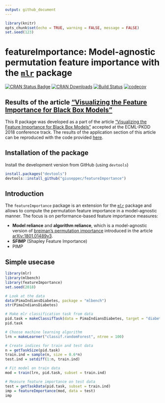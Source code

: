 ```yaml
---
output: github_document
---
```


```r
library(knitr)
opts_chunk$set(echo = TRUE, warning = FALSE, message = FALSE)
set.seed(123)
```

# featureImportance: Model-agnostic permutation feature importance with the [`mlr`](https://github.com/mlr-org/mlr) package

[![CRAN Status Badge](http://www.r-pkg.org/badges/version/featureImportance)](http://cran.r-project.org/web/packages/featureImportance)
[![CRAN Downloads](http://cranlogs.r-pkg.org/badges/featureImportance)](http://cran.rstudio.com/web/packages/featureImportance/index.html)
[![Build Status](https://travis-ci.org/giuseppec/featureImportance.svg?branch=master)](https://travis-ci.org/giuseppec/featureImportance)
[![codecov](https://codecov.io/gh/giuseppec/featureImportance/branch/master/graph/badge.svg?token=2w8ISxXGMc)](https://codecov.io/gh/giuseppec/featureImportance)

## Results of the article ["Visualizing the Feature Importance for Black Box Models"](https://arxiv.org/abs/1804.06620)

This R package was developed as a part of the article ["Visualizing the Feature Importance for Black Box Models"](https://arxiv.org/abs/1804.06620) accepted at the ECML-PKDD 2018 conference track.
The results of the application section of this article can be reproduced with the code provided [here](https://github.com/giuseppec/featureImportance/blob/master/ecml-demo/application_results.md).

## Installation of the package

Install the development version from GitHub (using `devtools`)

```r
install.packages("devtools")
devtools::install_github("giuseppec/featureImportance")
```

## Introduction

The `featureImportance` package is an extension for the [`mlr`](https://github.com/mlr-org/mlr) package and allows to compute the permutation feature importance in a model-agnostic manner.
The focus is on performance-based feature importance measures:

- **Model reliance** and **algorithm reliance**, which is a model-agnostic version of [breiman's permutation importance](https://www.stat.berkeley.edu/~breiman/randomforest2001.pdf) introduced in the article [arXiv:1801.01489v3](https://arxiv.org/abs/1801.01489).
- **SFIMP** (Shapley Feature Importance)
- PIMP

## Simple usecase

```r
library(mlr)
library(mlbench)
library(featureImportance)
set.seed(2018)

# Look at the data
data(PimaIndiansDiabetes, package = "mlbench")
str(PimaIndiansDiabetes)

# Make mlr classification task from data
pid.task = makeClassifTask(data = PimaIndiansDiabetes, target = "diabetes")
pid.task

# Choose machine learning algorithm 
lrn = makeLearner("classif.randomForest", ntree = 100)

# Create indices for train and test data
n = getTaskSize(pid.task)
train.ind = sample(n, size = 0.6*n)
test.ind = setdiff(1:n, train.ind)

# Fit model on train data
mod = train(lrn, pid.task, subset = train.ind)

# Measure feature importance on test data
test = getTaskData(pid.task, subset = train.ind)
imp = featureImportance(mod, data = test)
imp
```
